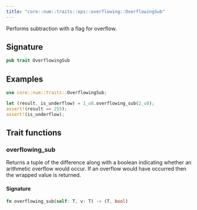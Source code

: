 ```yaml
---
title: "core::num::traits::ops::overflowing::OverflowingSub"
---
```


Performs subtraction with a flag for overflow.

## Signature

```rust
pub trait OverflowingSub
```



## Examples

```rust
use core::num::traits::OverflowingSub;

let (result, is_underflow) = 1_u8.overflowing_sub(2_u8);
assert!(result == 255);
assert!(is_underflow);
```


## Trait functions

### overflowing_sub



Returns a tuple of the difference along with a boolean indicating whether an arithmetic
overflow would occur.
If an overflow would have occurred then the wrapped value is returned.





#### Signature

```rust
fn overflowing_sub(self: T, v: T) -> (T, bool)
```


